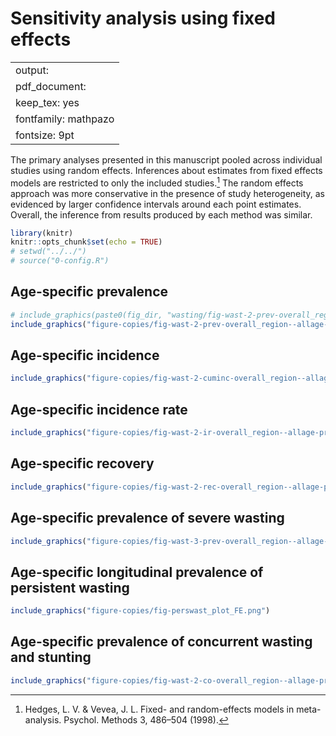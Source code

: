 # Sensitivity analysis using fixed effects {#fixed-effects}

---
output:
  pdf_document:
    keep_tex: yes
fontfamily: mathpazo
fontsize: 9pt
---

\raggedright


The primary analyses presented in this manuscript pooled across individual studies using random effects. Inferences about estimates from fixed effects models are restricted to only the included studies.[^1] The random effects approach was more conservative in the presence of study heterogeneity, as evidenced by larger confidence intervals around each point estimates. Overall, the inference from results produced by each method was similar. 

```r
library(knitr)
knitr::opts_chunk$set(echo = TRUE)
# setwd("../../")
# source("0-config.R")
```

<!-- ##################################################################################### -->
## Age-specific prevalence

<!-- ### Random effects -->
<!-- ```{r prev-re, echo = FALSE} -->
<!-- # include_graphics(paste0(fig_dir, "wasting/fig-wast-2-prev-overall_region--allage-primary.png")) -->
<!-- #include_graphics("figure-copies/fig-wast-2-prev-overall_region--allage-primary.png") -->

<!-- ``` -->

<!-- ### Fixed effects -->
```r
# include_graphics(paste0(fig_dir, "wasting/fig-wast-2-prev-overall_region--allage-primary_FE.png"))
include_graphics("figure-copies/fig-wast-2-prev-overall_region--allage-primary_FE.png")
```



## Age-specific incidence

```r
include_graphics("figure-copies/fig-wast-2-cuminc-overall_region--allage-primary_FE.png")

```

## Age-specific incidence rate

```r
include_graphics("figure-copies/fig-wast-2-ir-overall_region--allage-primary_FE.png")

```

## Age-specific recovery

```r
include_graphics("figure-copies/fig-wast-2-rec-overall_region--allage-primary_FE.png")

```

## Age-specific prevalence of severe wasting

```r
include_graphics("figure-copies/fig-wast-3-prev-overall_region--allage-primary_FE.png")

```

## Age-specific longitudinal prevalence of persistent wasting

```r
include_graphics("figure-copies/fig-perswast_plot_FE.png")

```

## Age-specific prevalence of concurrent wasting and stunting

```r
include_graphics("figure-copies/fig-wast-2-co-overall_region--allage-primary_FE.png")

```

<!-- ## Age-specific prevalence of underweight (weight-for-age Z-score < -2) -->

<!-- ```{r, echo = FALSE} -->
<!-- include_graphics("figure-copies/fig-wast-2-uwt-overall_region--allage-primary_FE.png") -->

<!-- ``` -->




[^1]: Hedges, L. V. & Vevea, J. L. Fixed- and random-effects models in meta-analysis. Psychol. Methods 3, 486–504 (1998).
